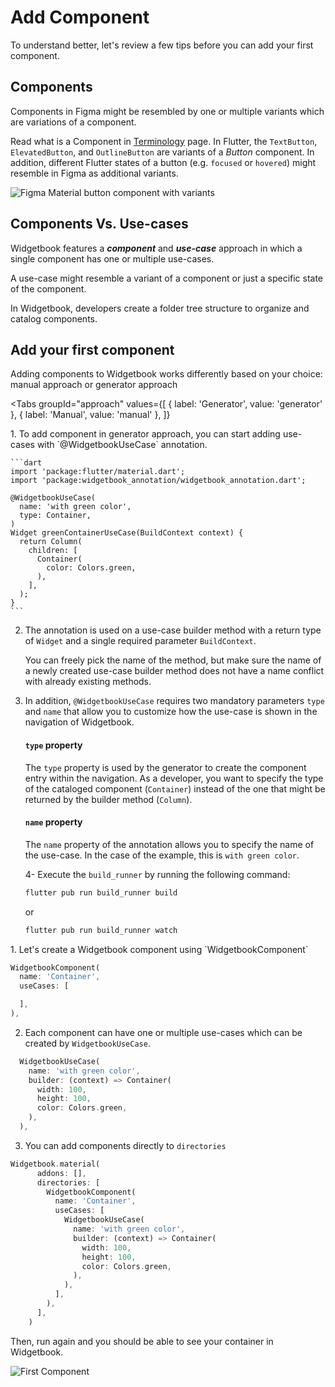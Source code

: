 # Add Component

To understand better, let's review a few tips before you can add your first component.

## Components

Components in Figma might be resembled by one or multiple variants which are variations of a component.

<Info>Read what is a Component in [Terminology](/terminology) page.</Info>
In Flutter, the `TextButton`, `ElevatedButton`, and `OutlineButton` are variants of a _Button_ component.
In addition, different Flutter states of a button (e.g. `focused` or `hovered`) might resemble in Figma
as additional variants.

<Image
  zoom
  src="/assets/getting-started/figma-button-component.svg"
  alt="Figma Material button component with variants"
  caption="Figma Material button component with variants"
/>

## Components Vs. Use-cases

Widgetbook features a **_component_** and **_use-case_** approach in which a single component has one or
multiple use-cases.

A use-case might resemble a variant of a component or just a specific state of the component.

In Widgetbook, developers create a folder tree structure to organize and catalog components.

## Add your first component

Adding components to Widgetbook works differently based on your choice: manual approach or generator approach

<Tabs
  groupId="approach"
  values={[
    { label: 'Generator', value: 'generator' },
    { label: 'Manual', value: 'manual' },
  ]}
>
  <TabItem value="generator">
  1. To add component in generator approach, you can start adding use-cases with `@WidgetbookUseCase` annotation.

    ```dart
    import 'package:flutter/material.dart';
    import 'package:widgetbook_annotation/widgetbook_annotation.dart';

    @WidgetbookUseCase(
      name: 'with green color',
      type: Container,
    )
    Widget greenContainerUseCase(BuildContext context) {
      return Column(
        children: [
          Container(
            color: Colors.green,
          ),
        ],
      );
    }
    ```

2. The annotation is used on a use-case builder method with a return type of `Widget` and a single required parameter `BuildContext`.

   <Info>
     You can freely pick the name of the method, but make sure the name of a newly created use-case
     builder method does not have a name conflict with already existing methods.
   </Info>

3. In addition, `@WidgetbookUseCase` requires two mandatory parameters `type` and `name` that allow you to customize how the use-case is shown in the navigation of Widgetbook.

   #### `type` property

   The `type` property is used by the generator to create the component entry within the navigation.
   As a developer, you want to specify the type of the cataloged component (`Container`) instead of the one that might be returned by the builder method (`Column`).

   #### `name` property

   The `name` property of the annotation allows you to specify the name of the use-case.
   In the case of the example, this is `with green color`.

   4- Execute the `build_runner` by running the following command:

   ```bash
   flutter pub run build_runner build
   ```

   or

   ```bash
   flutter pub run build_runner watch
   ```

  </TabItem>
  <TabItem value="manual">
    1. Let's create a Widgetbook component using `WidgetbookComponent`

```dart
WidgetbookComponent(
  name: 'Container',
  useCases: [

  ],
),
```

2. Each component can have one or multiple use-cases which can be created by `WidgetbookUseCase`.

```dart
  WidgetbookUseCase(
    name: 'with green color',
    builder: (context) => Container(
      width: 100,
      height: 100,
      color: Colors.green,
    ),
  ),
```

3. You can add components directly to `directories`

```dart
Widgetbook.material(
      addons: [],
      directories: [
        WidgetbookComponent(
          name: 'Container',
          useCases: [
            WidgetbookUseCase(
              name: 'with green color',
              builder: (context) => Container(
                width: 100,
                height: 100,
                color: Colors.green,
              ),
            ),
          ],
        ),
      ],
    )
```

Then, run again and you should be able to see your container in Widgetbook.

<Image
  zoom
  src="/assets/screenshots/first_component.png"
  alt="First Component"
  caption="First Component"
/>

  </TabItem>
</Tabs>
